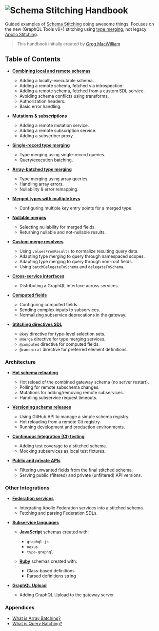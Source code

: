 # ![Schema Stitching Handbook](/assets/banner-1.jpg)

Guided examples of [Schema Stitching](/docs) doing awesome things. Focuses on the new (GraphQL Tools v6+) stitching using [type merging](/docs/approaches/type-merging), not legacy [Apollo Stitching](https://www.apollographql.com/docs/federation/migrating-from-stitching/).

> This handbook initially created by [Greg MacWilliam](https://github.com/gmac)

## Table of Contents

- **[Combining local and remote schemas](/docs/handbook/combining-local-and-remote-schemas)**

  - Adding a locally-executable schema.
  - Adding a remote schema, fetched via introspection.
  - Adding a remote schema, fetched from a custom SDL service.
  - Avoiding schema conflicts using transforms.
  - Authorization headers.
  - Basic error handling.

- **[Mutations &amp; subscriptions](/docs/handbook/mutations-and-subscriptions)**

  - Adding a remote mutation service.
  - Adding a remote subscription service.
  - Adding a subscriber proxy.

- **[Single-record type merging](/docs/handbook/type-merging-single-records)**

  - Type merging using single-record queries.
  - Query/execution batching.

- **[Array-batched type merging](/docs/handbook/type-merging-arrays)**

  - Type merging using array queries.
  - Handling array errors.
  - Nullability & error remapping.

- **[Merged types with multiple keys](/docs/handbook/type-merging-multiple-keys)**

  - Configuring multiple key entry points for a merged type.

- **[Nullable merges](/docs/handbook/type-merging-nullables)**

  - Selecting nullability for merged fields.
  - Returning nullable and not-nullable results.

- **[Custom merge resolvers](/docs/handbook/custom-merge-resolvers)**

  - Using `valuesFromResults` to normalize resulting query data.
  - Adapting type merging to query through namespaced scopes.
  - Adapting type merging to query through non-root fields.
  - Using `batchDelegateToSchema` and `delegateToSchema`.

- **[Cross-service interfaces](/docs/handbook/type-merging-interfaces)**

  - Distributing a GraphQL interface across services.

- **[Computed fields](/docs/handbook/computed-fields)**

  - Configuring computed fields.
  - Sending complex inputs to subservices.
  - Normalizing subservice deprecations in the gateway.

- **[Stitching directives SDL](/docs/handbook/stitching-directives-sdl)**

  - `@key` directive for type-level selection sets.
  - `@merge` directive for type merging services.
  - `@computed` directive for computed fields.
  - `@canonical` directive for preferred element definitions.

### Architecture

- **[Hot schema reloading](/docs/handbook/hot-schema-reloading)**

  - Hot reload of the combined gateway schema (no server restart).
  - Polling for remote subschema changes.
  - Mutations for adding/removing remote subservices.
  - Handling subservice request timeouts.

- **[Versioning schema releases](/docs/handbook/versioning-schema-releases)**

  - Using GitHub API to manage a simple schema registry.
  - Hot reloading from a remote Git registry.
  - Running development and production environments.

- **[Continuous Integration (CI) testing](/docs/handbook/continuous-integration-testing)**

  - Adding test coverage to a stitched schema.
  - Mocking subservices as local test fixtures.

- **[Public and private APIs](/docs/handbook/public-and-private-apis)**

  - Filtering unwanted fields from the final stitched schema.
  - Serving public (filtered) and private (unfiltered) API versions.

### Other Integrations

- **[Federation services](/docs/handbook/federation-services)**

  - Integrating Apollo Federation services into a stitched schema.
  - Fetching and parsing Federation SDLs.

- **[Subservice languages](/docs/handbook/subservice-languages)**

  - **[JavaScript](/docs/handbook/subservice-languages/javascript)** schemas created with:

    - `graphql-js`
    - `nexus`
    - `type-graphql`

  - **[Ruby](/docs/handbook/subservice-languages/ruby)** schemas created with:

    - Class-based definitions
    - Parsed definitions string

- **[GraphQL Upload](/docs/handbook/graphql-upload)**

  - Adding GraphQL Upload to the gateway server

### Appendices

- [What is Array Batching?](/docs/handbook/appendices/batching-arrays-and-queries#what-is-array-batching)
- [What is Query Batching?](/docs/handbook/appendices/batching-arrays-and-queries#what-is-query-batching)
